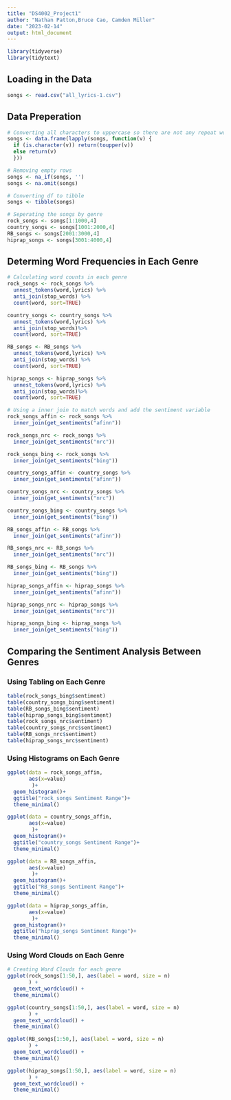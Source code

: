 ---
title: "DS4002_Project1"
author: "Nathan Patton,Bruce Cao, Camden Miller"
date: "2023-02-14"
output: html_document
---
```{r}
library(tidyverse)
library(tidytext)
```

## Loading in the Data
```{r}
songs <- read.csv("all_lyrics-1.csv")
```

## Data Preperation
```{r}
# Converting all characters to uppercase so there are not any repeat words
songs <- data.frame(lapply(songs, function(v) {
  if (is.character(v)) return(toupper(v))
  else return(v)
  }))

# Removing empty rows
songs <- na_if(songs, '')
songs <- na.omit(songs)

# Converting df to tibble
songs <- tibble(songs)
```

```{r}
# Seperating the songs by genre
rock_songs <- songs[1:1000,4]
country_songs <- songs[1001:2000,4]
RB_songs <- songs[2001:3000,4]
hiprap_songs <- songs[3001:4000,4]
```

## Determing Word Frequencies in Each Genre
```{r}
# Calculating word counts in each genre
rock_songs <- rock_songs %>%
  unnest_tokens(word,lyrics) %>%
  anti_join(stop_words) %>%
  count(word, sort=TRUE)

country_songs <- country_songs %>%
  unnest_tokens(word,lyrics) %>%
  anti_join(stop_words)%>%
  count(word, sort=TRUE)

RB_songs <- RB_songs %>%
  unnest_tokens(word,lyrics) %>%
  anti_join(stop_words) %>%
  count(word, sort=TRUE)

hiprap_songs <- hiprap_songs %>%
  unnest_tokens(word,lyrics) %>%
  anti_join(stop_words)%>%
  count(word, sort=TRUE)

```

```{r}
# Using a inner join to match words and add the sentiment variable
rock_songs_affin <- rock_songs %>%
  inner_join(get_sentiments("afinn"))

rock_songs_nrc <- rock_songs %>%
  inner_join(get_sentiments("nrc"))

rock_songs_bing <- rock_songs %>%
  inner_join(get_sentiments("bing"))

country_songs_affin <- country_songs %>%
  inner_join(get_sentiments("afinn"))

country_songs_nrc <- country_songs %>%
  inner_join(get_sentiments("nrc"))

country_songs_bing <- country_songs %>%
  inner_join(get_sentiments("bing"))

RB_songs_affin <- RB_songs %>%
  inner_join(get_sentiments("afinn"))

RB_songs_nrc <- RB_songs %>%
  inner_join(get_sentiments("nrc"))

RB_songs_bing <- RB_songs %>%
  inner_join(get_sentiments("bing"))

hiprap_songs_affin <- hiprap_songs %>%
  inner_join(get_sentiments("afinn"))

hiprap_songs_nrc <- hiprap_songs %>%
  inner_join(get_sentiments("nrc"))

hiprap_songs_bing <- hiprap_songs %>%
  inner_join(get_sentiments("bing"))
```
## Comparing the Sentiment Analysis Between Genres 

### Using Tabling on Each Genre
```{r}
table(rock_songs_bing$sentiment)
table(country_songs_bing$sentiment)
table(RB_songs_bing$sentiment)
table(hiprap_songs_bing$sentiment)
table(rock_songs_nrc$sentiment)
table(country_songs_nrc$sentiment)
table(RB_songs_nrc$sentiment)
table(hiprap_songs_nrc$sentiment)
```

### Using Histograms on Each Genre

```{r}
ggplot(data = rock_songs_affin, 
       aes(x=value)
        )+
  geom_histogram()+
  ggtitle("rock_songs Sentiment Range")+
  theme_minimal()

ggplot(data = country_songs_affin, 
       aes(x=value)
        )+
  geom_histogram()+
  ggtitle("country_songs Sentiment Range")+
  theme_minimal()

ggplot(data = RB_songs_affin, 
       aes(x=value)
        )+
  geom_histogram()+
  ggtitle("RB_songs Sentiment Range")+
  theme_minimal()

ggplot(data = hiprap_songs_affin, 
       aes(x=value)
        )+
  geom_histogram()+
  ggtitle("hiprap_songs Sentiment Range")+
  theme_minimal()
```

### Using Word Clouds on Each Genre

```{r, warning=FALSE}
# Creating Word Clouds for each genre
ggplot(rock_songs[1:50,], aes(label = word, size = n)
       ) +
  geom_text_wordcloud() +
  theme_minimal()

ggplot(country_songs[1:50,], aes(label = word, size = n)
       ) +
  geom_text_wordcloud() +
  theme_minimal()

ggplot(RB_songs[1:50,], aes(label = word, size = n)
       ) +
  geom_text_wordcloud() +
  theme_minimal()

ggplot(hiprap_songs[1:50,], aes(label = word, size = n)
       ) +
  geom_text_wordcloud() +
  theme_minimal()
```